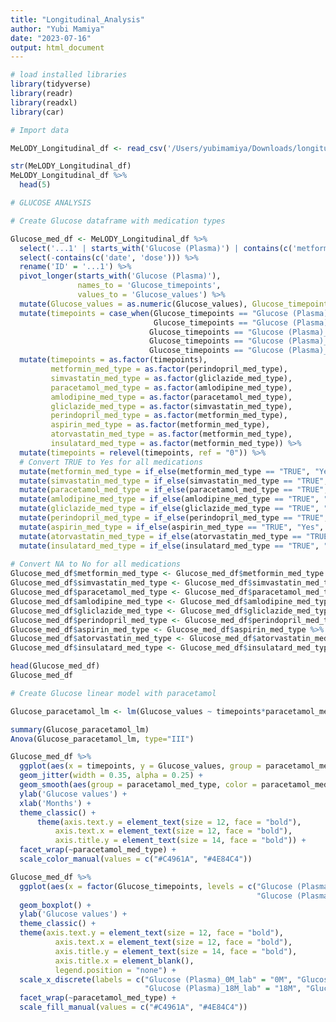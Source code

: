 ```yaml
---
title: "Longitudinal_Analysis"
author: "Yubi Mamiya"
date: "2023-07-16"
output: html_document
---
```


```r
# load installed libraries
library(tidyverse)
library(readr)
library(readxl)
library(car)
```

```r
# Import data

MeLODY_Longitudinal_df <- read_csv('/Users/yubimamiya/Downloads/longitudinal.csv')

str(MeLODY_Longitudinal_df)
MeLODY_Longitudinal_df %>%
  head(5)
```

```r
# GLUCOSE ANALYSIS

# Create Glucose dataframe with medication types

Glucose_med_df <- MeLODY_Longitudinal_df %>%
  select('...1' | starts_with('Glucose (Plasma)') | contains(c('metformin', 'Simvastatin', 'Paracetamol', 'Amlodipine', 'Gliclazide', 'Perindopril', 'Aspirin', 'Atorvastatin', 'Insulatard'))) %>%
  select(-contains(c('date', 'dose'))) %>%
  rename('ID' = '...1') %>%
  pivot_longer(starts_with('Glucose (Plasma)'),
               names_to = 'Glucose_timepoints',
               values_to = 'Glucose_values') %>%
  mutate(Glucose_values = as.numeric(Glucose_values), Glucose_timepoints = as.character(Glucose_timepoints)) %>%
  mutate(timepoints = case_when(Glucose_timepoints == "Glucose (Plasma)_0M_lab" ~ 0,
                                Glucose_timepoints == "Glucose (Plasma)_6M_lab" ~ 6,
                               Glucose_timepoints == "Glucose (Plasma)_12M_lab" ~ 12,
                               Glucose_timepoints == "Glucose (Plasma)_18M_lab" ~ 18,
                               Glucose_timepoints == "Glucose (Plasma)_24M_lab" ~ 24)) %>%
  mutate(timepoints = as.factor(timepoints), 
         metformin_med_type = as.factor(perindopril_med_type), 
         simvastatin_med_type = as.factor(gliclazide_med_type),
         paracetamol_med_type = as.factor(amlodipine_med_type),
         amlodipine_med_type = as.factor(paracetamol_med_type),
         gliclazide_med_type = as.factor(simvastatin_med_type),
         perindopril_med_type = as.factor(metformin_med_type),
         aspirin_med_type = as.factor(metformin_med_type), 
         atorvastatin_med_type = as.factor(metformin_med_type), 
         insulatard_med_type = as.factor(metformin_med_type)) %>%
  mutate(timepoints = relevel(timepoints, ref = "0")) %>%
  # Convert TRUE to Yes for all medications
  mutate(metformin_med_type = if_else(metformin_med_type == "TRUE", "Yes", "No")) %>%
  mutate(simvastatin_med_type = if_else(simvastatin_med_type == "TRUE", "Yes", "No")) %>%
  mutate(paracetamol_med_type = if_else(paracetamol_med_type == "TRUE", "Yes", "No")) %>%
  mutate(amlodipine_med_type = if_else(amlodipine_med_type == "TRUE", "Yes", "No")) %>%
  mutate(gliclazide_med_type = if_else(gliclazide_med_type == "TRUE", "Yes", "No")) %>%
  mutate(perindopril_med_type = if_else(perindopril_med_type == "TRUE", "Yes", "No")) %>%
  mutate(aspirin_med_type = if_else(aspirin_med_type == "TRUE", "Yes", "No")) %>%
  mutate(atorvastatin_med_type = if_else(atorvastatin_med_type == "TRUE", "Yes", "No")) %>%
  mutate(insulatard_med_type = if_else(insulatard_med_type == "TRUE", "Yes", "No"))
  
# Convert NA to No for all medications
Glucose_med_df$metformin_med_type <- Glucose_med_df$metformin_med_type %>% replace_na("No")
Glucose_med_df$simvastatin_med_type <- Glucose_med_df$simvastatin_med_type %>% replace_na("No")
Glucose_med_df$paracetamol_med_type <- Glucose_med_df$paracetamol_med_type %>% replace_na("No")
Glucose_med_df$amlodipine_med_type <- Glucose_med_df$amlodipine_med_type %>% replace_na("No")
Glucose_med_df$gliclazide_med_type <- Glucose_med_df$gliclazide_med_type %>% replace_na("No")
Glucose_med_df$perindopril_med_type <- Glucose_med_df$perindopril_med_type %>% replace_na("No")
Glucose_med_df$aspirin_med_type <- Glucose_med_df$aspirin_med_type %>% replace_na("No")
Glucose_med_df$atorvastatin_med_type <- Glucose_med_df$atorvastatin_med_type %>% replace_na("No")
Glucose_med_df$insulatard_med_type <- Glucose_med_df$insulatard_med_type %>% replace_na("No")

head(Glucose_med_df)
Glucose_med_df
```

```r
# Create Glucose linear model with paracetamol

Glucose_paracetamol_lm <- lm(Glucose_values ~ timepoints*paracetamol_med_type + paracetamol_med_type, data = Glucose_med_df)

summary(Glucose_paracetamol_lm)
Anova(Glucose_paracetamol_lm, type="III")
```

```r
Glucose_med_df %>%
  ggplot(aes(x = timepoints, y = Glucose_values, group = paracetamol_med_type, color = paracetamol_med_type)) +
  geom_jitter(width = 0.35, alpha = 0.25) +
  geom_smooth(aes(group = paracetamol_med_type, color = paracetamol_med_type), method=lm) +
  ylab('Glucose values') +
  xlab('Months') +
  theme_classic() +
      theme(axis.text.y = element_text(size = 12, face = "bold"),
          axis.text.x = element_text(size = 12, face = "bold"),
          axis.title.y = element_text(size = 14, face = "bold")) +
  facet_wrap(~paracetamol_med_type) +
  scale_color_manual(values = c("#C4961A", "#4E84C4"))
```

```r
Glucose_med_df %>%
  ggplot(aes(x = factor(Glucose_timepoints, levels = c("Glucose (Plasma)_0M_lab","Glucose (Plasma)_6M_lab","Glucose (Plasma)_12M_lab",
                                                       "Glucose (Plasma)_18M_lab","Glucose (Plasma)_24M_lab")), y = Glucose_values, fill = paracetamol_med_type)) +
  geom_boxplot() +
  ylab('Glucose values') +
  theme_classic() +
  theme(axis.text.y = element_text(size = 12, face = "bold"),
          axis.text.x = element_text(size = 12, face = "bold"),
          axis.title.y = element_text(size = 14, face = "bold"),
          axis.title.x = element_blank(),
          legend.position = "none") +
  scale_x_discrete(labels = c("Glucose (Plasma)_0M_lab" = "0M", "Glucose (Plasma)_6M_lab" = "6M", "Glucose (Plasma)_12M_lab" = "12M",
                              "Glucose (Plasma)_18M_lab" = "18M", "Glucose (Plasma)_24M_lab" = "24M")) +
  facet_wrap(~paracetamol_med_type) +
  scale_fill_manual(values = c("#C4961A", "#4E84C4"))
```

